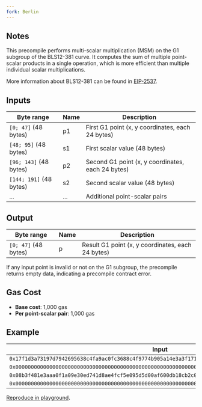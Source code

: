 ```yaml
---
fork: Berlin
---
```


## Notes

This precompile performs multi-scalar multiplication (MSM) on the G1 subgroup of the BLS12-381 curve. It computes the sum of multiple point-scalar products in a single operation, which is more efficient than multiple individual scalar multiplications.

More information about BLS12-381 can be found in [EIP-2537](https://eips.ethereum.org/EIPS/eip-2537).

## Inputs

| Byte range | Name | Description |
|------------|------|-------------|
| `[0; 47]` (48 bytes) | p1 | First G1 point (x, y coordinates, each 24 bytes) |
| `[48; 95]` (48 bytes) | s1 | First scalar value (48 bytes) |
| `[96; 143]` (48 bytes) | p2 | Second G1 point (x, y coordinates, each 24 bytes) |
| `[144; 191]` (48 bytes) | s2 | Second scalar value (48 bytes) |
| ... | ... | Additional point-scalar pairs |

## Output

| Byte range | Name | Description |
|------------|------|-------------|
| `[0; 47]` (48 bytes) | p | Result G1 point (x, y coordinates, each 24 bytes) |

If any input point is invalid or not on the G1 subgroup, the precompile returns empty data, indicating a precompile contract error.

## Gas Cost

- **Base cost**: 1,000 gas
- **Per point-scalar pair**: 1,000 gas

## Example

| Input | Output |
|-------|--------|
| `0x17f1d3a73197d7942695638c4fa9ac0fc3688c4f9774b905a14e3a3f171bac586c55e83ff97a1aeffb3af00adb22c6bb` | `0x0e0a77c19a07df2f666ea36f7879462e36fc76935f60c6d3b90c5c7eae10317b` |
| `0x0000000000000000000000000000000000000000000000000000000000000002` | |
| `0x08b3f481e3aaa0f1a09e30ed741d8ae4fcf5e095d5d00af600db18cb2c04b3edd03cc744a2888ae40caa232946c5e7e1` | |
| `0x0000000000000000000000000000000000000000000000000000000000000003` | |

[Reproduce in playground](/playground?unit=Wei&codeType=Mnemonic&code='jFirsNplace_parameters%20in%20memoryZ17f1d3a73197d7942695638c4fa9ac0fc3688c4f9774b905a14e3a3f171bac586c55e83ff97a1aeffb3af00adb22c6bbwp1Y~Y~0000000000000000000000000000000000000000000000000000000000000002ws1Y~Y~08b3f481e3aaa0f1a09e30ed741d8ae4fcf5e095d5d00af600db18cb2c04b3edd03cc744a2888ae40caa232946c5e7e1wp2Y~Y~0000000000000000000000000000000000000000000000000000000000000003ws2Y~YqqjDo_call~96JSizeX192JOffsetX8VSize~VOffset~13waddressW4QFFFFFFFFwgasqSTATICCALLqqjPut_resulNalonKon_stackqPOPX96qMLOAD'~W13%20w%20jq%5Cnj%2F%2F%20_%20thKZW48QY0qMSTOREX~0xWqPUSHV0wargsQ%200xNt%20Ke%20Jwret%01JKNQVWXYZ_jqw~_).
